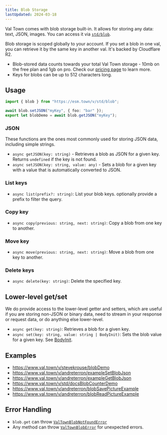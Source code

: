 ```yaml
---
title: Blob Storage
lastUpdated: 2024-03-18
---
```


Val Town comes with blob storage built-in. It allows for storing any data: text, JSON, images. You can access it via [`std/blob`](https://www.val.town/v/std/blob).

Blob storage is scoped globally to your account. If you set a blob in one val, you can retrieve it by the same key in another val. It's backed by Cloudflare R2.

- Blob-stored data counts towards your total Val Town storage - 10mb on the free plan and 1gb on pro. Check our [pricing page](https://val.town/pricing) to learn more.
- Keys for blobs can be up to 512 characters long.

## Usage

```ts title="Example" val
import { blob } from "https://esm.town/v/std/blob";

await blob.setJSON("myKey", { foo: "bar" });
export let blobDemo = await blob.getJSON("myKey");
```

### JSON

These functions are the ones most commonly used for storing JSON data, including simple strings.

- `async getJSON(key: string)` - Retrieves a blob as JSON for a given key. Returns `undefined` if the key is not found.
- `async setJSON(key: string, value: any)` - Sets a blob for a given key with a value that is automatically converted to JSON.

### List keys

- `async list(prefix?: string)`: List your blob keys. optionally provide a prefix to filter the query.

### Copy key

- `async copy(previous: string, next: string)`: Copy a blob from one key to another.

### Move key

- `async move(previous: string, next: string)`: Move a blob from one key to another.

### Delete keys

- `async delete(key: string)`: Delete the specified key.

## Lower-level get/set

We do provide access to the lower-level getter and setters, which are useful if you are storing non-JSON or binary data, need to stream in your response or request data, or do anything else lower-level.

- `async get(key: string)`: Retrieves a blob for a given key.
- `async set(key: string, value: string | BodyInit)`: Sets the blob value for a given key. See [BodyInit](https://deno.land/api@v1.38.1?s=BodyInit).

## Examples

- https://www.val.town/v/stevekrouse/blobDemo
- https://www.val.town/v/andreterron/exampleSetBlobJson
- https://www.val.town/v/andreterron/exampleGetBlobJson
- https://www.val.town/v/std/docsBlobCounterDemo
- https://www.val.town/v/andreterron/blobSavePictureExample
- https://www.val.town/v/andreterron/blobReadPictureExample

## Error Handling

- `blob.get` can throw [`ValTownBlobNotFoundError`](https://val.town/v/std/ValTownBlobNotFoundError)
- Any method can throw [`ValTownBlobError`](https://val.town/v/andreterron/ValTownBlobError) for unexpected errors.
